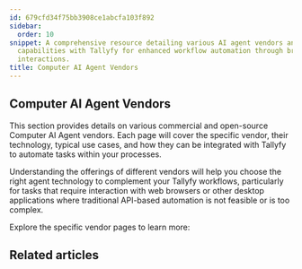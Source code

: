 ```yaml
---
id: 679cfd34f75bb3908ce1abcfa103f892
sidebar:
  order: 10
snippet: A comprehensive resource detailing various AI agent vendors and their integration
  capabilities with Tallyfy for enhanced workflow automation through browser and desktop
  interactions.
title: Computer AI Agent Vendors
---
```



## Computer AI Agent Vendors

This section provides details on various commercial and open-source Computer AI Agent vendors. Each page will cover the specific vendor, their technology, typical use cases, and how they can be integrated with Tallyfy to automate tasks within your processes.

Understanding the offerings of different vendors will help you choose the right agent technology to complement your Tallyfy workflows, particularly for tasks that require interaction with web browsers or other desktop applications where traditional API-based automation is not feasible or is too complex.

Explore the specific vendor pages to learn more:

## Related articles
<CardGrid>
	<LinkTitleCard header="Computer AI Agents > Overview" href="/products/pro/integrations/computer-ai-agents/" />
	<LinkTitleCard header="Computer AI Agents > Vendors > Skyvern" href="/products/pro/integrations/computer-ai-agents/vendors/skyvern/" />
	<LinkTitleCard header="Computer AI Agents > Vendors > Manus AI" href="/products/pro/integrations/computer-ai-agents/vendors/manus/" />
	<LinkTitleCard header="Computer AI Agents > Vendors > Claude Computer Use" href="/products/pro/integrations/computer-ai-agents/vendors/claude-computer-use/" />
	<LinkTitleCard header="Computer AI Agents > Vendors > OpenAI Operator" href="/products/pro/integrations/computer-ai-agents/vendors/openai-operator/" />
</CardGrid>